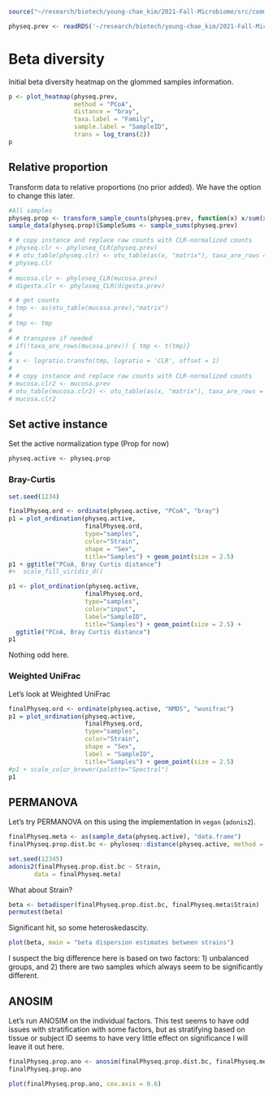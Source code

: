 ```r
source("~/research/biotech/young-chae_kim/2021-Fall-Microbiome/src/common_code.R", local = knitr::knit_global())
```

```r
physeq.prev <- readRDS('~/research/biotech/young-chae_kim/2021-Fall-Microbiome/results/phyloseq.prevfiltered.RDS')
```

# Beta diversity

Initial beta diversity heatmap on the glommed samples information. 

```r
p <- plot_heatmap(physeq.prev,
                  method = "PCoA",
                  distance = "bray",
                  taxa.label = "Family",
                  sample.label = "SampleID",
                  trans = log_trans(2))
p
```

## Relative proportion

Transform data to relative proportions (no prior added).  We have the option to change this later.

```r
#All samples
physeq.prop <- transform_sample_counts(physeq.prev, function(x) x/sum(x) )
sample_data(physeq.prop)$SampleSums <- sample_sums(physeq.prev)
```

<!-- ## CLR normalization, McMurdie -->

<!-- Transform data using CLR (from McMurdie (Meth Mol Bio 2018) supplemental package).   -->

```r
# # copy instance and replace raw counts with CLR-normalized counts
# physeq.clr <- phyloseq_CLR(physeq.prev)
# # otu_table(physeq.clr) <- otu_table(as(x, "matrix"), taxa_are_rows = FALSE)
# physeq.clr
# 
# mucosa.clr <- phyloseq_CLR(mucosa.prev)
# digesta.clr <- phyloseq_CLR(digesta.prev)
```

<!-- ## CLR normalization, mixOmics -->

<!-- CLR from `mixOmics`. -->

```r
# # get counts
# tmp <- as(otu_table(mucosa.prev),"matrix")
# 
# tmp <- tmp
# 
# # transpose if needed
# if(!taxa_are_rows(mucosa.prev)) { tmp <- t(tmp)}
# 
# x <- logratio.transfo(tmp, logratio = 'CLR', offset = 1)
# 
# # copy instance and replace raw counts with CLR-normalized counts
# mucosa.clr2 <- mucosa.prev
# otu_table(mucosa.clr2) <- otu_table(as(x, "matrix"), taxa_are_rows = TRUE)
# mucosa.clr2
```

## Set active instance

Set the active normalization type (Prop for now)

```r
physeq.active <- physeq.prop
```

### Bray-Curtis

```r
set.seed(1234)

finalPhyseq.ord <- ordinate(physeq.active, "PCoA", "bray")
p1 = plot_ordination(physeq.active,
                     finalPhyseq.ord,
                     type="samples",
                     color="Strain",
                     shape = "Sex",
                     title="Samples") + geom_point(size = 2.5)
p1 + ggtitle("PCoA, Bray Curtis distance")
#+  scale_fill_viridis_d()
```

```r
p1 <- plot_ordination(physeq.active,
                     finalPhyseq.ord,
                     type="samples",
                     color="input",
                     label="SampleID",
                     title="Samples") + geom_point(size = 2.5) +
  ggtitle("PCoA, Bray Curtis distance") 
p1
```

Nothing odd here. 

### Weighted UniFrac

Let's look at Weighted UniFrac

```r
finalPhyseq.ord <- ordinate(physeq.active, "NMDS", "wunifrac")
p1 = plot_ordination(physeq.active,
                     finalPhyseq.ord,
                     type="samples",
                     color="Strain",
                     shape = "Sex",
                     label = "SampleID",
                     title="Samples") + geom_point(size = 2.5)
#p1 + scale_color_brewer(palette="Spectral")
p1
```

## PERMANOVA

Let's try PERMANOVA on this using the implementation in `vegan` (`adonis2`).

```r
finalPhyseq.meta <- as(sample_data(physeq.active), "data.frame")
finalPhyseq.prop.dist.bc <- phyloseq::distance(physeq.active, method = "bray")
```

```r
set.seed(12345)
adonis2(finalPhyseq.prop.dist.bc ~ Strain,
       data = finalPhyseq.meta)
```

<!-- Significant result using both strain and sex, with the interaction also significant. -->

<!-- ```{r } -->
<!-- beta <- betadisper(finalPhyseq.prop.dist.bc, finalPhyseq.meta$Sex) -->
<!-- permutest(beta) -->
<!-- ``` -->

<!-- physeq.prop: Good! This suggests that any issues with heteroscedasticity aren't likely to be significant.  What does this dispersion look like? -->
<!-- physeq.clr2: heteroscedasticity is significant. -->

<!-- ```{r } -->
<!-- plot(beta, main = "beta dispersion estimates between sexes") -->
<!-- ``` -->

What about Strain?

```r
beta <- betadisper(finalPhyseq.prop.dist.bc, finalPhyseq.meta$Strain)
permutest(beta)
```

Significant hit, so some heteroskedascity.

```r
plot(beta, main = "beta dispersion estimates between strains")
```

I suspect the big difference here is based on two factors: 1) unbalanced groups, and 2) there are two samples which always seem to be significantly different.

## ANOSIM

Let's run ANOSIM on the individual factors.  This test seems to have odd issues with stratification with some factors, but as stratifying based on tissue or subject ID seems to have very little effect on significance I will leave it out here.

```r
finalPhyseq.prop.ano <- anosim(finalPhyseq.prop.dist.bc, finalPhyseq.meta$Strain)
finalPhyseq.prop.ano
```

```r
plot(finalPhyseq.prop.ano, cex.axis = 0.6)
```